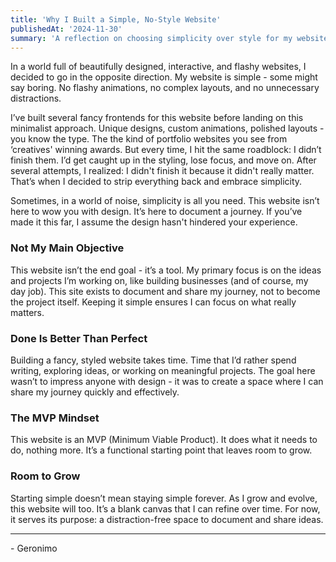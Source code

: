 ```yaml
---
title: 'Why I Built a Simple, No-Style Website'
publishedAt: '2024-11-30'
summary: 'A reflection on choosing simplicity over style for my website.'
---
```


In a world full of beautifully designed, interactive, and flashy websites, I decided to go in the opposite direction. My website is simple - some might say boring. No flashy animations, no complex layouts, and no unnecessary distractions.

I’ve built several fancy frontends for this website before landing on this minimalist approach. Unique designs, custom animations, polished layouts - you know the type. The the kind of portfolio websites you see from ‘creatives' winning awards. But every time, I hit the same roadblock: I didn’t finish them. I’d get caught up in the styling, lose focus, and move on. After several attempts, I realized: I didn't finish it because it didn't really matter. That’s when I decided to strip everything back and embrace simplicity.

Sometimes, in a world of noise, simplicity is all you need. This website isn’t here to wow you with design. It’s here to document a journey. If you’ve made it this far, I assume the design hasn't hindered your experience.

### Not My Main Objective

This website isn’t the end goal - it’s a tool. My primary focus is on the ideas and projects I’m working on, like building businesses (and of course, my day job). This site exists to document and share my journey, not to become the project itself. Keeping it simple ensures I can focus on what really matters.

### Done Is Better Than Perfect

Building a fancy, styled website takes time. Time that I’d rather spend writing, exploring ideas, or working on meaningful projects. The goal here wasn’t to impress anyone with design - it was to create a space where I can share my journey quickly and effectively.

### The MVP Mindset

This website is an MVP (Minimum Viable Product). It does what it needs to do, nothing more. It’s a functional starting point that leaves room to grow.

### Room to Grow

Starting simple doesn’t mean staying simple forever. As I grow and evolve, this website will too. It’s a blank canvas that I can refine over time. For now, it serves its purpose: a distraction-free space to document and share ideas.

---


\- Geronimo